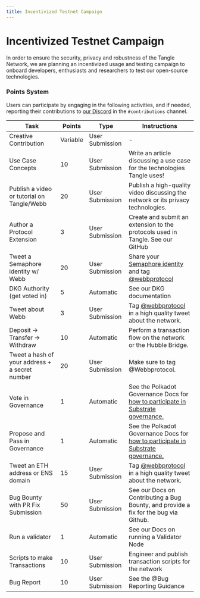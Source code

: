 ```yaml
---
title: Incentivized Testnet Campaign
---
```



# Incentivized Testnet Campaign

In order to ensure the security, privacy and robustness of the Tangle Network, we are planning an incentivized usage and testing campaign to onboard developers, enthusiasts and researchers to test our open-source technologies.

### Points System

Users can participate by engaging in the following activities, and if needed, reporting their contributions to [our Discord](https://webb.tools/community) in the `#contributions` channel. 

| Task                                       | Points | Type            | Instructions                                                                                                                         |
| ------------------------------------------ | ------ | --------------- | ------------------------------------------------------------------------------------------------------------------------------------ |
| Creative Contribution                      | Variable | User Submission | -                                                                                                                                    |
| Use Case Concepts                          | 10     | User Submission | Write an article discussing a use case for the technologies Tangle uses!                                                   |
| Publish a video or tutorial on Tangle/Webb | 20     | User Submission | Publish a high-quality video discussing the network or its privacy technologies.                                    |
| Author a Protocol Extension                | 3      | User Submission | Create and submit an extension to the protocols used in Tangle. See our GitHub                                                        |
| Tweet a Semaphore identity w/ Webb         | 20     | User Submission | Share your [Semaphore identity](https://semaphore.appliedzkp.org/docs/guides/identities) and tag [@webbprotocol](https://twitter.com/webbprotocol)                                   |
| DKG Authority (get voted in)               | 5      | Automatic       | See our DKG documentation                                              |
| Tweet about Webb                           | 3      | User Submission | Tag [@webbprotocol](https://twitter.com/webbprotocol) in a high quality tweet about the network.                         |
| Deposit → Transfer → Withdraw              | 10     | Automatic       | Perform a transaction flow on the network or the Hubble Bridge.                                                                 |
| Tweet a hash of your address + a secret number | 20     | User Submission | Make sure to tag @Webbprotocol.                                  |
| Vote in Governance                         | 1      | Automatic       | See the Polkadot Governance Docs for [how to participate in Substrate governance.](https://wiki.polkadot.network/docs/maintain-guides-democracy) |
| Propose and Pass in Governance             | 1      | Automatic       | See the Polkadot Governance Docs for [how to participate in Substrate governance.](https://wiki.polkadot.network/docs/maintain-guides-democracy) |
| Tweet an ETH address or ENS domain         | 15     | User Submission | Tag [@webbprotocol](https://twitter.com/webbprotocol) in a high quality tweet about the network.                                   |
| Bug Bounty with PR Fix Submission          | 50     | User Submission | See our Docs on Contributing a Bug Bounty, and provide a fix for the bug via Github.                                                                 |
| Run a validator                            | 1      | Automatic       | See our Docs on running a Validator Node                                                                   |
| Scripts to make Transactions               | 10     | User Submission | Engineer and publish transaction scripts for the network                                              |
| Bug Report                                 | 10     | User Submission | See the @Bug Reporting Guidance                                                                                                              |
